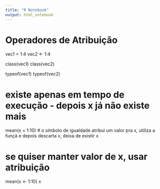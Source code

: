 ---
title: "R Notebook"
output: html_notebook
---

# Operadores de Atribuição

vec1 = 1:4
vec2 <- 1:4

class(vec1)
class(vec2)

typeof(vec1)
typeof(vec2)

# existe apenas em tempo de execução - depois x já não existe mais
mean(x = 1:10) # o símbolo de igualdade atribui um valor pra x, utiliza a funçã  e depois descarta x, deixa de existir
x   

# se quiser manter valor de x, usar atribuição
mean(x <- 1:10)
x 

